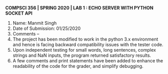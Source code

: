 **COMPSCI 356 | SPRING 2020 | LAB 1 : ECHO SERVER WITH PYTHON SOCKET API**

1. Name: Manmit Singh
2. Date of Submission: 01/25/2020
3. Comments –
  1. The project has been modified to work in the python 3.x environment and hence is facing backward compatibility issues with the tester code.
  2. Upon independent testing for small words, long sentences, complex strings and NaN inputs, the program returned satisfactory results.
  3. A few comments and print statements have been added to enhance the readability of the code for the grader, and simplify debugging.